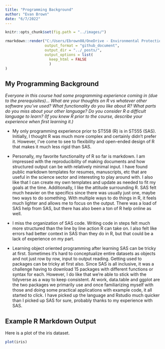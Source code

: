 ```yaml
---
title: "Programming Background"
author: "Evan Brown"
date: "6/7/2022"
---
```


```r
knitr::opts_chunk$set(fig.path = "../images/")
```

``` r
rmarkdown::render("C:/Users/Ebrown08/OneDrive - Environmental Protection Agency (EPA)/Profile/Documents/ST558_Git/_Rmd/2022-06-07-evanbrown-second-blog-post.Rmd", 
                  output_format = "github_document", 
                  output_dir = "../_posts/",
                  output_options = list(
                    keep_html = FALSE
                    )
)
```


## My Programming Background

*Everyone in this course had some programming experience coming in (due to the prerequisites)...*
*What are your thoughts on R vs whatever other software you've used?*
*What functionality do you like about R?*
*What parts do you miss about your other language?*
*Do you consider R a difficult language to learn? (If you knew R prior to the course, describe your experience when first learning it.)*


- My only programming experience prior to ST558 (R) is in ST555 (SAS). Initially, I thought R was much more complex and certainly didn't prefer it. However, I've come to see to flexibility and open-ended design of R that makes it much less rigid than SAS. 

- Personally, my favorite functionality of R so far is markdown. I am impressed with the reproducibility of making documents and how structured output can be with relatively minimal input. I have found public markdown templates for resumes, manuscripts, etc that are useful in the science sector and interesting to play around with. I also like that I can create my own templates and update as needed to fit my goals at the time. Additionally, I like the attitude surrounding R. SAS felt much heavier on the specifics since there was usually just one, maybe two ways to do something. With multiple ways to do things in R, it feels much lighter and allows me to focus on the output. There was a load of SAS help from SAS, but there has also been a ton of R help online as well.

- I miss the organization of SAS code. Writing code in steps felt much more structured than the line by line action R can take on. I also felt like errors had better context in SAS than they do in R, but that could be a lack of experience on my part.

- Learning object oriented programming after learning SAS can be tricky at first. Sometimes it's hard to conceptualize entire datasets as objects and not just row by row, input to output reading. Getting used to packages can be tricky at first also. Since SAS is all inclusive, it was a challenge having to download 15 packages with different functions or syntax for each. However, I do like that we're able to stick with the tidyverse as a way to keep consistent. At work, data.table and ggplot are the two packages we primarily use and once familiarizing myself with those and doing some practical applications with example code, it all started to click. I have picked up the language and Rstudio much quicker than I picked up SAS for sure, probably thanks to my experience with SAS. 



## Example R Markdown Output

Here is a plot of the iris dataset.
```r
plot(iris)
```

